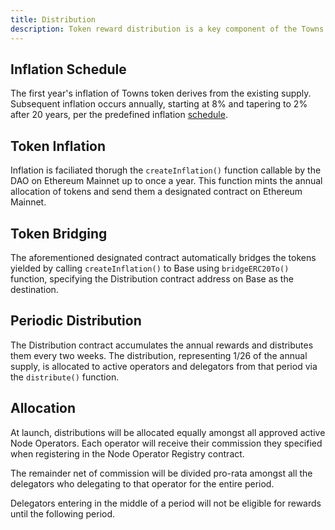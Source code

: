```yaml
---
title: Distribution 
description: Token reward distribution is a key component of the Towns Network to align incentives between Node Operators and the goals of the network.
---
```




## Inflation Schedule

The first year's inflation of Towns token derives from the existing supply. Subsequent inflation occurs annually, starting at 8% and tapering to 2% after 20 years, per the predefined inflation [schedule](https://github.com/towns-protocol/towns/blob/main/packages/contracts/scripts/deployments/DeployTownsMainnet.s.sol#L27-L35).

## Token Inflation

Inflation is faciliated thorugh the `createInflation()` function callable by the DAO on Ethereum Mainnet up to once a year. This function mints the annual allocation of tokens and send them a designated contract on Ethereum Mainnet.

## Token Bridging

The aforementioned designated contract automatically bridges the tokens yielded by calling `createInflation()` to Base using `bridgeERC20To()` function, specifying the Distribution contract address on Base as the destination. 

## Periodic Distribution

The Distribution contract accumulates the annual rewards and distributes them every two weeks. The distribution, representing 1/26 of the annual supply, is allocated to active operators and delegators from that period via the `distribute()` function.

## Allocation

At launch, distributions will be allocated equally amongst all approved active Node Operators. Each operator will receive their commission they specified when registering in the Node Operator Registry contract. 

The remainder net of commission will be divided pro-rata amongst all the delegators who delegating to that operator for the entire period. 

<Note>Delegators entering in the middle of a period will not be eligible for rewards until the following period.</Note>
